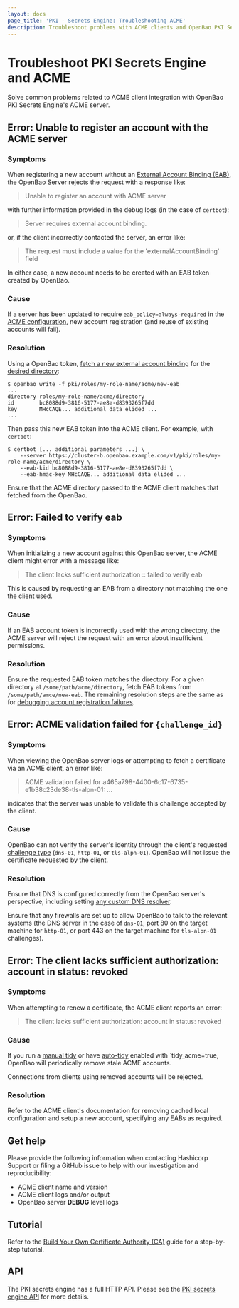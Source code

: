 ```yaml
---
layout: docs
page_title: 'PKI - Secrets Engine: Troubleshooting ACME'
description: Troubleshoot problems with ACME clients and OpenBao PKI Secrets Engine's ACME server.
---
```


# Troubleshoot PKI Secrets Engine and ACME

Solve common problems related to ACME client integration with OpenBao PKI
Secrets Engine's ACME server.

## Error: Unable to register an account with the ACME server

### Symptoms

When registering a new account without an [External Account Binding
(EAB)](/vault/api-docs/secret/pki#acme-external-account-bindings), the
OpenBao Server rejects the request with a response like:

> Unable to register an account with ACME server

with further information provided in the debug logs (in the case of
`certbot`):

> Server requires external account binding.

or, if the client incorrectly contacted the server, an error like:

> The request must include a value for the 'externalAccountBinding' field

In either case, a new account needs to be created with an EAB token created
by OpenBao.

### Cause

If a server has been updated to require `eab_policy=always-required` in the
[ACME configuration](/vault/api-docs/secret/pki#set-acme-configuration),
new account registration (and reuse of existing accounts will fail).

### Resolution

Using a OpenBao token, [fetch a new external account
binding](/vault/api-docs/secret/pki#get-acme-eab-binding-token) for
the [desired directory](/vault/api-docs/v1.14.x/secret/pki#acme-directories):

```
$ openbao write -f pki/roles/my-role-name/acme/new-eab
...
directory roles/my-role-name/acme/directory
id        bc8088d9-3816-5177-ae8e-d8393265f7dd
key       MHcCAQE... additional data elided ...
...
```

Then pass this new EAB token into the ACME client. For example, with
`certbot`:

```
$ certbot [... additional parameters ...] \
    --server https://cluster-b.openbao.example.com/v1/pki/roles/my-role-name/acme/directory \
    --eab-kid bc8088d9-3816-5177-ae8e-d8393265f7dd \
    --eab-hmac-key MHcCAQE... additional data elided ...
```

Ensure that the ACME directory passed to the ACME client matches that
fetched from the OpenBao.

## Error: Failed to verify eab

### Symptoms

When initializing a new account against this OpenBao server, the ACME client
might error with a message like:

> The client lacks sufficient authorization :: failed to verify eab

This is caused by requesting an EAB from a directory not matching the
one the client used.

### Cause

If an EAB account token is incorrectly used with the wrong directory, the
ACME server will reject the request with an error about insufficient
permissions.

### Resolution

Ensure the requested EAB token matches the directory. For a given directory
at `/some/path/acme/directory`, fetch EAB tokens from
`/some/path/amce/new-eab`. The remaining resolution steps are the same as
for [debugging account registration
failures](#debugging-account-registration-failures).

## Error: ACME validation failed for `{challenge_id}`

### Symptoms

When viewing the OpenBao server logs or attempting to fetch a certificate via
an ACME client, an error like:

> ACME validation failed for a465a798-4400-6c17-6735-e1b38c23de38-tls-alpn-01: ...

indicates that the server was unable to validate this challenge accepted
by the client.

### Cause

OpenBao can not verify the server's identity through the client's requested
[challenge type](/vault/api-docs/secret/pki#acme-challenge-types) (`dns-01`,
`http-01`, or `tls-alpn-01`). OpenBao will not issue the certificate requested
by the client.

### Resolution

Ensure that DNS is configured correctly from the OpenBao server's perspective,
including setting [any custom DNS resolver](/vault/api-docs/secret/pki#dns_resolver).

Ensure that any firewalls are set up to allow OpenBao to talk to the relevant
systems (the DNS server in the case of `dns-01`, port 80 on the target
machine for `http-01`, or port 443 on the target machine for `tls-alpn-01`
challenges).

## Error: The client lacks sufficient authorization: account in status: revoked

### Symptoms

When attempting to renew a certificate, the ACME client reports an error:

> The client lacks sufficient authorization: account in status: revoked

### Cause

If you run a [manual tidy](/vault/api-docs/secret/pki#tidy_acme) or have
[auto-tidy](/vault/api-docs/secret/pki#configure-automatic-tidy) enabled
with `tidy_acme=true, OpenBao will periodically remove stale ACME accounts.

Connections from clients using removed accounts will be rejected.

### Resolution

Refer to the ACME client's documentation for removing cached local
configuration and setup a new account, specifying any EABs as required.

## Get help

Please provide the following information when contacting Hashicorp Support
or filing a GitHub issue to help with our investigation and reproducibility:

 - ACME client name and version
 - ACME client logs and/or output
 - OpenBao server **DEBUG** level logs

## Tutorial

Refer to the [Build Your Own Certificate Authority (CA)](/vault/tutorials/secrets-management/pki-engine)
guide for a step-by-step tutorial.

## API

The PKI secrets engine has a full HTTP API. Please see the
[PKI secrets engine API](/vault/api-docs/secret/pki) for more
details.
